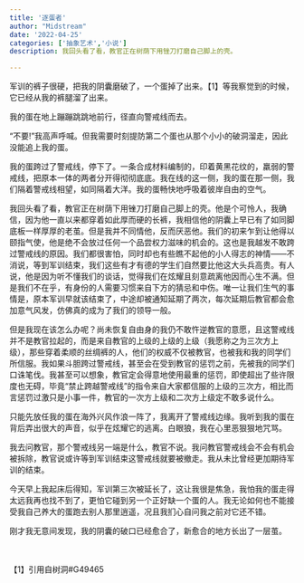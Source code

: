 ```yaml
---
title: '逐蛋者'
author: "Midstream"
date: '2022-04-25'
categories: ['抽象艺术','小说']
description: 我回头看了看，教官正在树荫下用锉刀打磨自己脚上的壳。

---
```

<script language="JavaScript">
    function password() {
        var testV = 1;
        var pass1 = prompt('内含18+内容，确认观看请输入yes:', '');
        if (pass1 != "yes"){
            if(history.length>1){
                history.go(-1);
            }else{
                window.location.href="https://midstream.cn"
            }
        }
        return "";
    }
    document.write(password());
</script>

军训的裤子很硬，把我的阴囊磨破了，一个蛋掉了出来。【1】等我察觉到的时候，它已经从我的裤腿溜了出来。


我的蛋在地上蹦蹦跳跳地前行，径直向警戒线而去。


“不要!”我高声呼喊。但我需要时刻提防第二个蛋也从那个小小的破洞溜走，因此没能追上我的蛋。


我的蛋跨过了警戒线，停下了。一条合成材料编制的，印着黄黑花纹的，羸弱的警戒线，把原本一体的两者分开得彻彻底底。我在线的这一侧，我的蛋在那一侧，我们隔着警戒线相望，如同隔着大洋。我的蛋畅快地呼吸着彼岸自由的空气。

我回头看了看，教官正在树荫下用锉刀打磨自己脚上的壳。他是个可怜人，我确信，因为他一直以来都穿着如此厚而硬的长裤，我相信他的阴囊上早已有了如同脚底板一样厚厚的老茧。但是我并不同情他，反而厌恶他。我们的初来乍到让他得以颐指气使，他是绝不会放过任何一个品尝权力滋味的机会的。这也是我越发不敢跨过警戒线的原因。我们都很害怕，同时却也有些瞧不起他的小人得志的神情——不消说，等到军训结束，我们这些有才有德的学生们自然要比他这大头兵高贵。有人说，他是因为听不懂我们的谈话，觉得我们在炫耀且刻意疏离他因而心生不满。但是我们不在乎，有身份的人需要习惯来自下方的猜忌和中伤。唯一让我们生气的事情是，原本军训早就该结束了，中途却被通知延期了两次，每次延期后教官都会愈加意气风发，仿佛真的成为了我们的领导一般。


但是我现在该怎么办呢？尚未恢复自由身的我仍不敢忤逆教官的意愿，且这警戒线并不是教官拉起的，而是来自教官的上级的上级的上级（我愿称之为三次方上级），那些穿着柔顺的丝绸裤的人，他们的权威不仅被教官，也被我和我的同学们所信服。我如果斗胆跨过警戒线，甚至会在受到教官的惩罚之前，先被我的同学们口诛笔伐。我甚至可以想象，教官定会得意地使用最重的惩罚，即使超出了些许限度也无碍，毕竟“禁止跨越警戒线”的指令来自大家都信服的上级的三次方，相比而言惩罚过激只是小事一件，教官的一次方上级和二次方上级定不敢多说什么。


只能先放任我的蛋在海外兴风作浪一阵了，我离开了警戒线边缘。我听到我的蛋在背后弄出很大的声音，似乎在炫耀它的逃离。白眼狼，我在心里恶狠狠地咒骂。


我去问教官，那个警戒线另一端是什么，教官不说。我问教官警戒线会不会有机会被拆除，教官说或许等到军训结束这警戒线就要被撤走。我从未比曾经更加期待军训的结束。


今天早上我起床后得知，军训第三次被延长了，这让我很是焦急，我怕我的蛋走得太远我再也找不到了，更怕它碰到另一个正好缺一个蛋的人。我无论如何也不能接受我自己养大的蛋跑去别人那里逍遥，况且我扪心自问我之前对它还不错。


刚才我无意间发现，我的阴囊的破口已经愈合了，新愈合的地方长出了一层茧。


​<br/>​<br/>
【1】引用自树洞#G49465